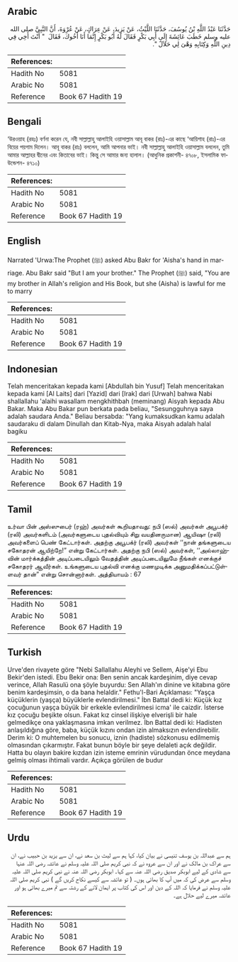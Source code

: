## Arabic


<div dir="rtl" lang="ar" style={{fontSize:'larger',backgroundColor:'#f8f9fa',padding:20}}>
حَدَّثَنَا عَبْدُ اللَّهِ بْنُ يُوسُفَ، حَدَّثَنَا اللَّيْثُ، عَنْ يَزِيدَ، عَنْ عِرَاكٍ، عَنْ عُرْوَةَ، أَنَّ النَّبِيَّ صلى الله عليه وسلم خَطَبَ عَائِشَةَ إِلَى أَبِي بَكْرٍ فَقَالَ لَهُ أَبُو بَكْرٍ إِنَّمَا أَنَا أَخُوكَ، فَقَالَ ‏ "‏ أَنْتَ أَخِي فِي دِينِ اللَّهِ وَكِتَابِهِ وَهْىَ لِي حَلاَلٌ ‏"‏‏.‏
</div>
<div style={{backgroundColor:'#f8f9fa',padding:20, marginBottom: 10}}><table> <thead> <tr> <th>References:</th> <th></th> </tr> </thead> <tbody><tr><td>Hadith No</td><td>5081</td></tr><tr><td>Arabic No</td><td>5081</td></tr><tr><td>Reference</td><td>Book 67 Hadith 19</td></tr></tbody></table></div>

## Bengali


<div dir="ltr" lang="bn" style={{fontSize:'larger',backgroundColor:'#f8f9fa',padding:20}}>
‘উরওয়াহ (রহঃ) বর্ণনা করেন যে, নবী সাল্লাল্লাহু আলাইহি ওয়াসাল্লাম আবূ বাকর (রাঃ)-এর কাছে ‘আয়িশাহ (রাঃ)-এর বিয়ের পয়গাম দিলেন। আবূ বাকর (রাঃ) বললেন, আমি আপনার ভাই। নবী সাল্লাল্লাহু আলাইহি ওয়াসাল্লাম বললেন, তুমি আমার আল্লাহর দ্বীনের এবং কিতাবের ভাই। কিন্তু সে আমার জন্য হালাল। (আধুনিক প্রকাশনী- ৪৭০৮, ইসলামিক ফাউন্ডেশন- ৪৭১০)
</div>
<div style={{backgroundColor:'#f8f9fa',padding:20, marginBottom: 10}}><table> <thead> <tr> <th>References:</th> <th></th> </tr> </thead> <tbody><tr><td>Hadith No</td><td>5081</td></tr><tr><td>Arabic No</td><td>5081</td></tr><tr><td>Reference</td><td>Book 67 Hadith 19</td></tr></tbody></table></div>

## English


<div dir="ltr" lang="en" style={{fontSize:'larger',backgroundColor:'#f8f9fa',padding:20}}>
Narrated 'Urwa:The Prophet (ﷺ) asked Abu Bakr for 'Aisha's hand in marriage. Abu Bakr said "But I am your brother." The Prophet (ﷺ) said, "You are my brother in Allah's religion and His Book, but she (Aisha) is lawful for me to marry
</div>
<div style={{backgroundColor:'#f8f9fa',padding:20, marginBottom: 10}}><table> <thead> <tr> <th>References:</th> <th></th> </tr> </thead> <tbody><tr><td>Hadith No</td><td>5081</td></tr><tr><td>Arabic No</td><td>5081</td></tr><tr><td>Reference</td><td>Book 67 Hadith 19</td></tr></tbody></table></div>

## Indonesian


<div dir="ltr" lang="id" style={{fontSize:'larger',backgroundColor:'#f8f9fa',padding:20}}>
Telah menceritakan kepada kami [Abdullah bin Yusuf] Telah menceritakan kepada kami [Al Laits] dari [Yazid] dari [Irak] dari [Urwah] bahwa Nabi shallallahu 'alaihi wasallam mengkhithbah (meminang) Aisyah kepada Abu Bakar. Maka Abu Bakar pun berkata pada beliau, "Sesungguhnya saya adalah saudara Anda." Beliau bersabda: "Yang kumaksudkan kamu adalah saudaraku di dalam Dinullah dan Kitab-Nya, maka Aisyah adalah halal bagiku
</div>
<div style={{backgroundColor:'#f8f9fa',padding:20, marginBottom: 10}}><table> <thead> <tr> <th>References:</th> <th></th> </tr> </thead> <tbody><tr><td>Hadith No</td><td>5081</td></tr><tr><td>Arabic No</td><td>5081</td></tr><tr><td>Reference</td><td>Book 67 Hadith 19</td></tr></tbody></table></div>

## Tamil


<div dir="ltr" lang="ta" style={{fontSize:'larger',backgroundColor:'#f8f9fa',padding:20}}>
உர்வா பின் அஸ்ஸுபைர் (ரஹ்) அவர்கள் கூறியதாவது: நபி (ஸல்) அவர்கள் அபூபக்ர் (ரலி) அவர்களிடம் (அவர்களுடைய புதல்வியும் சிறு வயதினருமான) ஆயிஷா (ரலி) அவர்களைப் பெண் கேட்டார்கள். அதற்கு அபூபக்ர் (ரலி) அவர்கள் ‘‘நான் தங்களுடைய சகோதரன் ஆயிற்றே!” என்று கேட்டார்கள். அதற்கு நபி (ஸல்) அவர்கள், ‘‘அல்லாஹ்வின் மார்க்கத்தின் அடிப்படையிலும் வேதத்தின் அடிப்படையிலுமே நீங்கள் எனக்குச் சகோதரர் ஆவீர்கள். உங்களுடைய புதல்வி எனக்கு மணமுடிக்க அனுமதிக்கப்பட்டுள்ளவர் தான்” என்று சொன்னார்கள். அத்தியாயம் : 67
</div>
<div style={{backgroundColor:'#f8f9fa',padding:20, marginBottom: 10}}><table> <thead> <tr> <th>References:</th> <th></th> </tr> </thead> <tbody><tr><td>Hadith No</td><td>5081</td></tr><tr><td>Arabic No</td><td>5081</td></tr><tr><td>Reference</td><td>Book 67 Hadith 19</td></tr></tbody></table></div>

## Turkish


<div dir="ltr" lang="tr" style={{fontSize:'larger',backgroundColor:'#f8f9fa',padding:20}}>
Urve'den rivayete göre "Nebi Sallallahu Aleyhi ve Sellem, Aişe'yi Ebu Bekir'den istedi. Ebu Bekir ona: Ben senin ancak kardeşinim, diye cevap verince, Allah Rasulü ona şöyle buyurdu: Sen Allah'ın dinine ve kitabına göre benim kardeşimsin, o da bana helaldir." Fethu'l-Bari Açıklaması: "Yaşça küçüklerin (yaşça) büyüklerle evlendirilmesi." İbn Battal dedi ki: Küçük kız çocuğunun yaşça büyük bir erkekle evlendirilmesi icma' ile caizdir. İsterse kız çocuğu beşikte olsun. Fakat kız cinsel ilişkiye elverişli bir hale gelmedikçe ona yaklaşmasına imkan verilmez. İbn Battal dedi ki: Hadisten anlaşıldığına göre, baba, küçük kızını ondan izin almaksızın evlendirebilir. Derim ki: O muhtemelen bu sonucu, iznin (hadiste) sözkonusu edilmemiş olmasından çıkarmıştır. Fakat bunun böyle bir şeye delaleti açık değildir. Hatta bu olayın bakire kızdan izin isteme emrinin vürudundan önce meydana gelmiş olması ihtimali vardır. Açıkça görülen de budur
</div>
<div style={{backgroundColor:'#f8f9fa',padding:20, marginBottom: 10}}><table> <thead> <tr> <th>References:</th> <th></th> </tr> </thead> <tbody><tr><td>Hadith No</td><td>5081</td></tr><tr><td>Arabic No</td><td>5081</td></tr><tr><td>Reference</td><td>Book 67 Hadith 19</td></tr></tbody></table></div>

## Urdu


<div dir="rtl" lang="ur" style={{fontSize:'larger',backgroundColor:'#f8f9fa',padding:20}}>
ہم سے عبداللہ بن یوسف تنیسی نے بیان کیا، کہا ہم سے لیث بن سعد نے، ان سے یزید بن حبیب نے، ان سے عراک بن مالک نے اور ان سے عروہ نے کہ نبی کریم صلی اللہ علیہ وسلم نے عائشہ رضی اللہ عنہا سے شادی کے لیے ابوبکر صدیق رضی اللہ عنہ سے کہا۔ ابوبکر رضی اللہ عنہ نے نبی کریم صلی اللہ علیہ وسلم سے عرض کی کہ میں آپ کا بھائی ہوں۔ ( تو عائشہ سے کیسے نکاح کریں گے ) نبی کریم صلی اللہ علیہ وسلم نے فرمایا کہ اللہ کے دین اور اس کی کتاب پر ایمان لانے کے رشتہ سے تم میرے بھائی ہو اور عائشہ میرے لیے حلال ہے۔
</div>
<div style={{backgroundColor:'#f8f9fa',padding:20, marginBottom: 10}}><table> <thead> <tr> <th>References:</th> <th></th> </tr> </thead> <tbody><tr><td>Hadith No</td><td>5081</td></tr><tr><td>Arabic No</td><td>5081</td></tr><tr><td>Reference</td><td>Book 67 Hadith 19</td></tr></tbody></table></div>